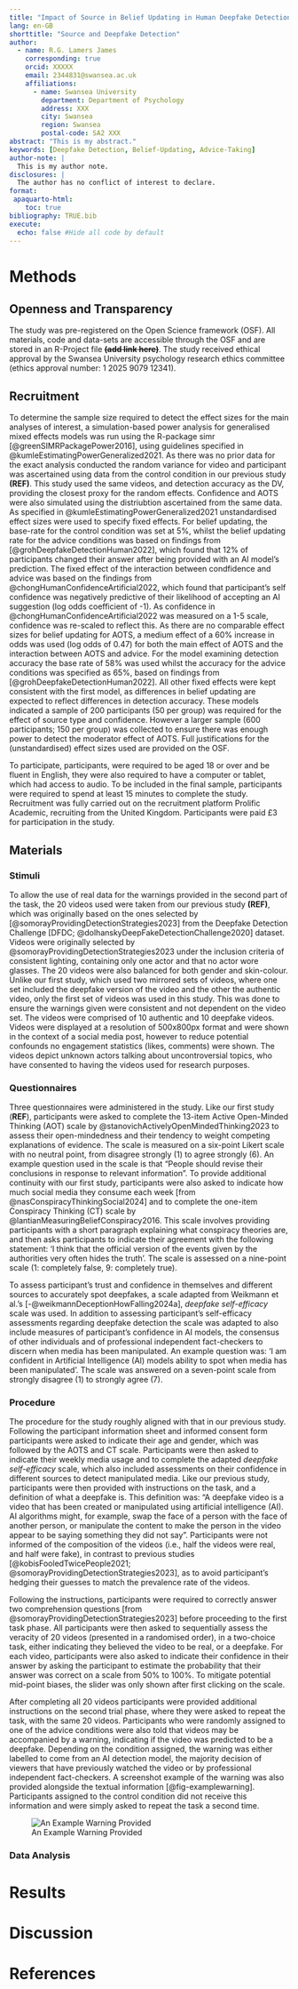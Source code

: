 ```yaml
---
title: "Impact of Source in Belief Updating in Human Deepfake Detection"
lang: en-GB
shorttitle: "Source and Deepfake Detection"
author:
  - name: R.G. Lamers James
    corresponding: true
    orcid: XXXXX
    email: 2344831@swansea.ac.uk
    affiliations:
      - name: Swansea University
        department: Department of Psychology
        address: XXX
        city: Swansea
        region: Swansea
        postal-code: SA2 XXX
abstract: "This is my abstract."
keywords: [Deepfake Detection, Belief-Updating, Advice-Taking]
author-note: |
  This is my author note.
disclosures: |
  The author has no conflict of interest to declare.
format: 
 apaquarto-html: 
    toc: true
bibliography: TRUE.bib
execute:
  echo: false #Hide all code by default
---
```


# Methods

## Openness and Transparency

The study was pre-registered on the Open Science framework (OSF). All materials, code and data-sets are accessible through the OSF and are stored in an R-Project file ~~**(add link here)**~~. The study received ethical approval by the Swansea University psychology research ethics committee (ethics approval number: 1 2025 9079 12341).

## Recruitment

To determine the sample size required to detect the effect sizes for the main analyses of interest, a simulation-based power analysis for generalised mixed effects models was run using the R-package simr [@greenSIMRPackagePower2016], using guidelines specified in @kumleEstimatingPowerGeneralized2021. As there was no prior data for the exact analysis conducted the random variance for video and participant was ascertained using data from the control condition in our previous study **(REF)**. This study used the same videos, and detection accuracy as the DV, providing the closest proxy for the random effects. Confidence and AOTS were also simulated using the distriubtion ascertained from the same data. As specified in @kumleEstimatingPowerGeneralized2021 unstandardised effect sizes were used to specify fixed effects. For belief updating, the base-rate for the control condition was set at 5%, whilst the belief updating rate for the advice conditions was based on findings from [@grohDeepfakeDetectionHuman2022], which found that 12% of participants changed their answer after being provided with an AI model's prediction. The fixed effect of the interaction between condfidence and advice was based on the findings from @chongHumanConfidenceArtificial2022, which found that participant's self confidence was negatively predictive of their likelihood of accepting an AI suggestion (log odds coefficient of -1). As confidence in @chongHumanConfidenceArtificial2022 was measured on a 1-5 scale, confidence was re-scaled to reflect this. As there are no comparable effect sizes for belief updating for AOTS, a medium effect of a 60% increase in odds was used (log odds of 0.47) for both the main effect of AOTS and the interaction between AOTS and advice. For the model examining detection accuracy the base rate of 58% was used whilst the accuracy for the advice conditions was specified as 65%, based on findings from [@grohDeepfakeDetectionHuman2022]. All other fixed effects were kept consistent with the first model, as differences in belief updating are expected to reflect differences in detection accuracy. These models indicated a sample of 200 participants (50 per group) was required for the effect of source type and confidence. However a larger sample (600 participants; 150 per group) was collected to ensure there was enough power to detect the moderator effect of AOTS. Full justifications for the (unstandardised) effect sizes used are provided on the OSF.

To participate, participants, were required to be aged 18 or over and be fluent in English, they were also required to have a computer or tablet, which had access to audio. To be included in the final sample, participants were required to spend at least 15 minutes to complete the study. Recruitment was fully carried out on the recruitment platform Prolific Academic, recruiting from the United Kingdom. Participants were paid £3 for participation in the study.

## Materials

### Stimuli

To allow the use of real data for the warnings provided in the second part of the task, the 20 videos used were taken from our previous study **(REF)**, which was originally based on the ones selected by [@somorayProvidingDetectionStrategies2023] from the Deepfake Detection Challenge [DFDC; @dolhanskyDeepFakeDetectionChallenge2020] dataset. Videos were originally selected by @somorayProvidingDetectionStrategies2023 under the inclusion criteria of consistent lighting, containing only one actor and that no actor wore glasses. The 20 videos were also balanced for both gender and skin-colour. Unlike our first study, which used two mirrored sets of videos, where one set included the deepfake version of the video and the other the authentic video, only the first set of videos was used in this study. This was done to ensure the warnings given were consistent and not dependent on the video set. The videos were comprised of 10 authentic and 10 deepfake videos. Videos were displayed at a resolution of 500x800px format and were shown in the context of a social media post, however to reduce potential confounds no engagement statistics (likes, comments) were shown. The videos depict unknown actors talking about uncontroversial topics, who have consented to having the videos used for research purposes.

### Questionnaires

Three questionnaires were administered in the study. Like our first study (**REF**), participants were asked to complete the 13-item Active Open-Minded Thinking (AOT) scale by @stanovichActivelyOpenMindedThinking2023 to assess their open-mindedness and their tendency to weight competing explanations of evidence. The scale is measured on a six-point Likert scale with no neutral point, from disagree strongly (1) to agree strongly (6). An example question used in the scale is that "People should revise their conclusions in response to relevant information". To provide additional continuity with our first study, participants were also asked to indicate how much social media they consume each week [from @nasConspiracyThinkingSocial2024] and to complete the one-item Conspiracy Thinking (CT) scale by @lantianMeasuringBeliefConspiracy2016. This scale involves providing participants with a short paragraph explaining what conspiracy theories are, and then asks participants to indicate their agreement with the following statement: 'I think that the official version of the events given by the authorities very often hides the truth'. The scale is assessed on a nine-point scale (1: completely false, 9: completely true).

To assess participant's trust and confidence in themselves and different sources to accurately spot deepfakes, a scale adapted from Weikmann et al.'s [-@weikmannDeceptionHowFalling2024a], *deepfake self-efficacy* scale was used. In addition to assessing participant's self-efficacy assessments regarding deepfake detection the scale was adapted to also include measures of participant's confidence in AI models, the consensus of other individuals and of professional independent fact-checkers to discern when media has been manipulated. An example question was: 'I am confident in Artificial Intelligence (AI) models ability to spot when media has been manipulated'. The scale was answered on a seven-point scale from strongly disagree (1) to strongly agree (7).

### Procedure

The procedure for the study roughly aligned with that in our previous study. Following the participant information sheet and informed consent form participants were asked to indicate their age and gender, which was followed by the AOTS and CT scale. Participants were then asked to indicate their weekly media usage and to complete the adapted *deepfake self-efficacy* scale, which also included assessments on their confidence in different sources to detect manipulated media. Like our previous study, participants were then provided with instructions on the task, and a definition of what a deepfake is. This definition was: "A deepfake video is a video that has been created or manipulated using artificial intelligence (AI). AI algorithms might, for example, swap the face of a person with the face of another person, or manipulate the content to make the person in the video appear to be saying something they did not say". Participants were not informed of the composition of the videos (i.e., half the videos were real, and half were fake), in contrast to previous studies [@kobisFooledTwicePeople2021; @somorayProvidingDetectionStrategies2023], as to avoid participant's hedging their guesses to match the prevalence rate of the videos.

Following the instructions, participants were required to correctly answer two comprehension questions [from @somorayProvidingDetectionStrategies2023] before proceeding to the first task phase. All participants were then asked to sequentially assess the veracity of 20 videos (presented in a randomised order), in a two-choice task, either indicating they believed the video to be real, or a deepfake. For each video, participants were also asked to indicate their confidence in their answer by asking the participant to estimate the probability that their answer was correct on a scale from 50% to 100%. To mitigate potential mid-point biases, the slider was only shown after first clicking on the scale.

After completing all 20 videos participants were provided additional instructions on the second trial phase, where they were asked to repeat the task, with the same 20 videos. Participants who were randomly assigned to one of the advice conditions were also told that videos may be accompanied by a warning, indicating if the video was predicted to be a deepfake. Depending on the condition assigned, the warning was either labelled to come from an AI detection model, the majority decision of viewers that have previously watched the video or by professional independent fact-checkers. A screenshot example of the warning was also provided alongside the textual information [@fig-examplewarning]. Participants assigned to the control condition did not receive this information and were simply asked to repeat the task a second time.

![An Example Warning Provided](Figures/Example_warning_AI.png){#fig-examplewarning}

### Data Analysis

# Results

# Discussion

# References
